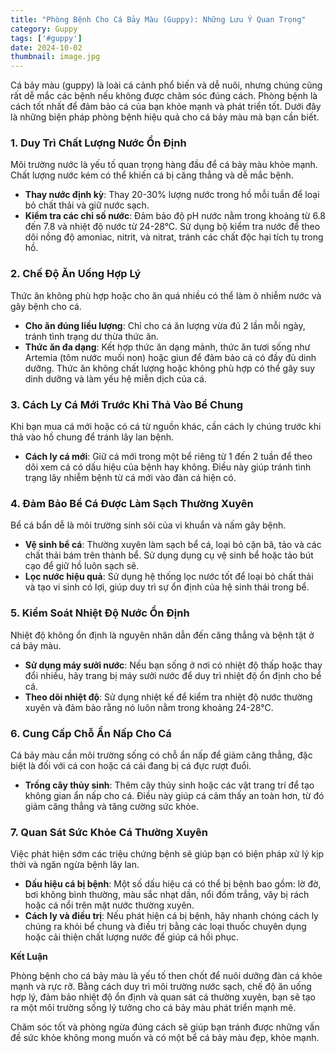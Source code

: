 ---
title: "Phòng Bệnh Cho Cá Bảy Màu (Guppy): Những Lưu Ý Quan Trọng"
category: Guppy
tags: ['#guppy']
date: 2024-10-02
thumbnail: image.jpg
---

Cá bảy màu (guppy) là loài cá cảnh phổ biến và dễ nuôi, nhưng chúng cũng rất dễ mắc các bệnh nếu 
không được chăm sóc đúng cách. Phòng bệnh là cách tốt nhất để đảm bảo cá của bạn khỏe mạnh và phát 
triển tốt. Dưới đây là những biện pháp phòng bệnh hiệu quả cho cá bảy màu mà bạn cần biết.

### 1. Duy Trì Chất Lượng Nước Ổn Định

Môi trường nước là yếu tố quan trọng hàng đầu để cá bảy màu khỏe mạnh. Chất lượng nước kém có 
thể khiến cá bị căng thẳng và dễ mắc bệnh.

- **Thay nước định kỳ**: Thay 20-30% lượng nước trong hồ mỗi tuần để loại bỏ chất thải và giữ nước 
sạch.
- **Kiểm tra các chỉ số nước**: Đảm bảo độ pH nước nằm trong khoảng từ 6.8 đến 7.8 và nhiệt độ nước 
từ 24-28°C. Sử dụng bộ kiểm tra nước để theo dõi nồng độ amoniac, nitrit, và nitrat, tránh các chất 
độc hại tích tụ trong hồ.

### 2. Chế Độ Ăn Uống Hợp Lý

Thức ăn không phù hợp hoặc cho ăn quá nhiều có thể làm ô nhiễm nước và gây bệnh cho cá.

- **Cho ăn đúng liều lượng**: Chỉ cho cá ăn lượng vừa đủ 2 lần mỗi ngày, tránh tình trạng dư thừa 
thức ăn.
- **Thức ăn đa dạng**: Kết hợp thức ăn dạng mảnh, thức ăn tươi sống như Artemia (tôm nước muối non) 
hoặc giun để đảm bảo cá có đầy đủ dinh dưỡng. Thức ăn không chất lượng hoặc không phù hợp có thể gây 
suy dinh dưỡng và làm yếu hệ miễn dịch của cá.

### 3. Cách Ly Cá Mới Trước Khi Thả Vào Bể Chung

Khi bạn mua cá mới hoặc có cá từ nguồn khác, cần cách ly chúng trước khi thả vào hồ chung để tránh 
lây lan bệnh.

- **Cách ly cá mới**: Giữ cá mới trong một bể riêng từ 1 đến 2 tuần để theo dõi xem cá có dấu hiệu 
của bệnh hay không. Điều này giúp tránh tình trạng lây nhiễm bệnh từ cá mới vào đàn cá hiện có.

### 4. Đảm Bảo Bể Cá Được Làm Sạch Thường Xuyên

Bể cá bẩn dễ là môi trường sinh sôi của vi khuẩn và nấm gây bệnh.

- **Vệ sinh bể cá**: Thường xuyên làm sạch bể cá, loại bỏ cặn bã, tảo và các chất thải bám trên 
thành bể. Sử dụng dụng cụ vệ sinh bể hoặc tảo bút cạo để giữ hồ luôn sạch sẽ.
- **Lọc nước hiệu quả**: Sử dụng hệ thống lọc nước tốt để loại bỏ chất thải và tạo vi sinh có 
lợi, giúp duy trì sự ổn định của hệ sinh thái trong bể.

### 5. Kiểm Soát Nhiệt Độ Nước Ổn Định

Nhiệt độ không ổn định là nguyên nhân dẫn đến căng thẳng và bệnh tật ở cá bảy màu.

- **Sử dụng máy sưởi nước**: Nếu bạn sống ở nơi có nhiệt độ thấp hoặc thay đổi nhiều, hãy trang 
bị máy sưởi nước để duy trì nhiệt độ ổn định cho bể cá.
- **Theo dõi nhiệt độ**: Sử dụng nhiệt kế để kiểm tra nhiệt độ nước thường xuyên và đảm bảo rằng 
nó luôn nằm trong khoảng 24-28°C.

### 6. Cung Cấp Chỗ Ẩn Nấp Cho Cá

Cá bảy màu cần môi trường sống có chỗ ẩn nấp để giảm căng thẳng, đặc biệt là đối với cá con hoặc 
cá cái đang bị cá đực rượt đuổi.

- **Trồng cây thủy sinh**: Thêm cây thủy sinh hoặc các vật trang trí để tạo không gian ẩn nấp 
cho cá. Điều này giúp cá cảm thấy an toàn hơn, từ đó giảm căng thẳng và tăng cường sức khỏe.

### 7. Quan Sát Sức Khỏe Cá Thường Xuyên

Việc phát hiện sớm các triệu chứng bệnh sẽ giúp bạn có biện pháp xử lý kịp thời và ngăn ngừa 
bệnh lây lan.

- **Dấu hiệu cá bị bệnh**: Một số dấu hiệu cá có thể bị bệnh bao gồm: lờ đờ, bơi không bình 
thường, màu sắc nhạt dần, nổi đốm trắng, vây bị rách hoặc cá nổi trên mặt nước thường xuyên.
- **Cách ly và điều trị**: Nếu phát hiện cá bị bệnh, hãy nhanh chóng cách ly chúng ra khỏi bể 
chung và điều trị bằng các loại thuốc chuyên dụng hoặc cải thiện chất lượng nước để giúp cá hồi phục.

**Kết Luận**

Phòng bệnh cho cá bảy màu là yếu tố then chốt để nuôi dưỡng đàn cá khỏe mạnh và rực rỡ. Bằng cách 
duy trì môi trường nước sạch, chế độ ăn uống hợp lý, đảm bảo nhiệt độ ổn định và quan sát cá thường 
xuyên, bạn sẽ tạo ra một môi trường sống lý tưởng cho cá bảy màu phát triển mạnh mẽ.

Chăm sóc tốt và phòng ngừa đúng cách sẽ giúp bạn tránh được những vấn đề sức khỏe không mong muốn 
và có một bể cá bảy màu đẹp, khỏe mạnh.